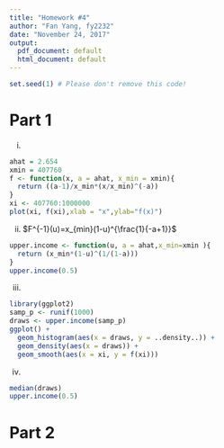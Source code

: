 ```yaml
---
title: "Homework #4"
author: "Fan Yang, fy2232"
date: "November 24, 2017"
output:
  pdf_document: default
  html_document: default
---
```



```r
set.seed(1) # Please don't remove this code!
```


# Part 1

i. 
```r
ahat = 2.654
xmin = 407760
f <- function(x, a = ahat, x_min = xmin){
  return ((a-1)/x_min*(x/x_min)^(-a))
}
xi <- 407760:1000000
plot(xi, f(xi),xlab = "x",ylab="f(x)")


```


ii. 
$F^{-1}(u)=x_{min}(1-u)^{\frac{1}{-a+1}}$
```r
upper.income <- function(u, a = ahat,x_min=xmin ){
  return (x_min*(1-u)^(1/(1-a)))
}
upper.income(0.5)

```

iii.
```r
library(ggplot2)
samp_p <- runif(1000)
draws <- upper.income(samp_p)
ggplot() +
  geom_histogram(aes(x = draws, y = ..density..)) +
  geom_density(aes(x = draws)) + 
  geom_smooth(aes(x = xi, y = f(xi)))

```

iv.
```r
median(draws)
upper.income(0.5)

```

# Part 2

